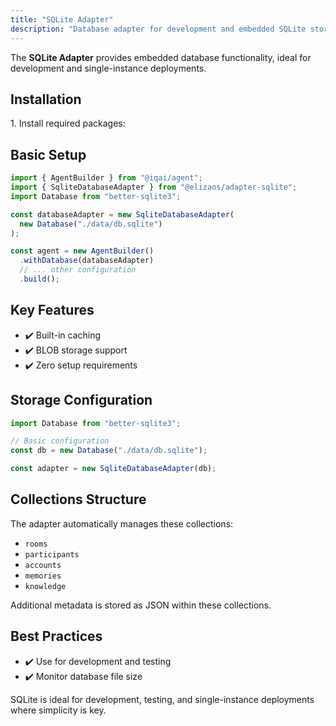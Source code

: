 ```yaml
---
title: "SQLite Adapter"
description: "Database adapter for development and embedded SQLite storage"
---
```



The **SQLite Adapter** provides embedded database functionality, ideal for development and single-instance deployments.

## Installation

<Steps>
1. Install required packages:
   <PackageManagers pkg="@elizaos/adapter-sqlite@0.1.9 better-sqlite3" />
</Steps>

## Basic Setup

```typescript
import { AgentBuilder } from "@iqai/agent";
import { SqliteDatabaseAdapter } from "@elizaos/adapter-sqlite";
import Database from "better-sqlite3";

const databaseAdapter = new SqliteDatabaseAdapter(
  new Database("./data/db.sqlite")
);

const agent = new AgentBuilder()
  .withDatabase(databaseAdapter)
  // ... other configuration
  .build();
```

## Key Features

- ✔️ Built-in caching
- ✔️ BLOB storage support
- ✔️ Zero setup requirements

## Storage Configuration

```typescript
import Database from "better-sqlite3";

// Basic configuration
const db = new Database("./data/db.sqlite");

const adapter = new SqliteDatabaseAdapter(db);
```

## Collections Structure

The adapter automatically manages these collections:
- `rooms`
- `participants`
- `accounts`
- `memories`
- `knowledge`

Additional metadata is stored as JSON within these collections.

## Best Practices

- ✔️ Use for development and testing
- ✔️ Monitor database file size

<Aside type="tip">
SQLite is ideal for development, testing, and single-instance deployments where simplicity is key.
</Aside>
